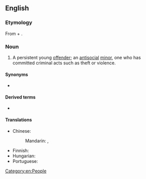 {{also|juvenile-delinquent}}
==English==

===Etymology===
From {{m|en|juvenile}} + {{m|en|delinquent}}.

===Noun===
{{en-noun}}

# {{lb|en|legal}} A persistent young [[offender]]; an [[antisocial]] [[minor]], one who has committed criminal acts such as theft or violence.

====Synonyms====
* {{l|en|[[juvenile]] [[offender]]}}

====Derived terms====
* {{l|en|juvenile-delinquent}}

====Translations====
{{trans-top|persistent young offender}}
* Chinese:
*: Mandarin: {{t|cmn|未成年犯|tr=wèichéngniánfàn}}, {{t+|cmn|少年犯|tr=shàoniánfàn}}
{{trans-mid}}
* Finnish: {{t+|fi|nuorisorikollinen}}
* Hungarian: {{t|hu|[[fiatalkorú]] [[bűnöző]]}}
* Portuguese: {{t-needed|pt}}
{{trans-bottom}}

[[Category:en:People]]